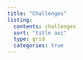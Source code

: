 ```yaml
---
title: "Challenges"
listing:
  contents: challenges
  sort: "title asc"
  type: grid
  categories: true
---
```

